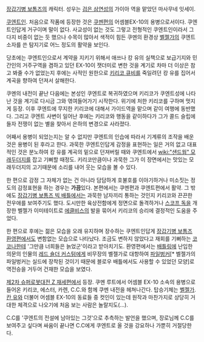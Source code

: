 [[장갑기병 보톰즈]]의 캐릭터.
성우는 [[검은 삼연성]]의 가이아 역을 맡았던 마사무네 잇세이.

[[쿠엔트]]인. 처음으로 작품에 등장한 것은 [[쿠멘]]편의 어셈블EX-10의 용병으로서이다.
쿠엔트인답게 거구이며 말이 없다. 사교성이 없는 것도 그렇고 전형적인 쿠엔트인이라서 그다지 비중이 없는 듯 했으나 수목이 많아서 색적이 힘든 쿠멘의 환경상 [[벨젤가]]의 쿠엔트 소자를 쓴 탐지기로 어느 정도의 활약을 보인다.

당초에는 쿠엔트인으로서 계약을 지키기 위해서 애쓰나 캉 유의 실책으로 보급기지와 민간인의 거주구역을 겸하고 있던 EX-10이 잿더미로 변한 것을 계기로 차마 더 이상은 참고 봐줄 수가 없었는지 후에는 사적인 원한으로 [[키리코 큐비]]를 죽일려던 캉 유를 집어서 계곡을 향하여 던져서 살해한다.

쿠멘의 내전이 끝난 다음에는 본성인 쿠엔트로 복귀하였으며 키리코가 쿠엔트성에 나타난 것을 계기로 다시금 그와 엮여들어가기 시작한다. 위기에 처한 키리코를 구하며 멋지게 등장. 이후 쿠엔트에 무지한 키리코에 대해서 가이드역을 맡으며 같이 여행에 동반했다. 그리고 쿠엔트 사변이 일어난 후에는 키리코와 행동을 같이하다가 그가 콜드 슬립에 들자 전쟁이 없는 별을 찾아서 은하의 변경으로 사라졌다.

어째서 용병이 되었는지는 알 수 없지만 쿠엔트의 인습에 따라서 기계류의 조작을 배운 것은 용병이 된 후라고 한다. 과묵한 쿠엔트인답게 감정을 표현하는 일은 거의 없고 대표적인 것은 분노하여 캉 유를 계곡의 밑으로 던져버릴 때와 쿠엔트에서 [[wiki:"샌드웜" 모래두더지]]를 잡고 기뻐할 때정도. 키리코만큼이나 과묵한 그가 이 장면에서는 맛있는 모래두더지의 고기때문에 소리를 내어 웃는 모습을 볼 수 있다.

한 편으로 감정 그 자체가 없는 건 아니라 담담하게 호불호를 이야기하거나 미소짓는 정도의 감정표현을 하는 경우는 '''가끔'''있다. 본편에서는 쿠멘편과 쿠엔트편에서 활약. 그 밖에도 [[장갑기병 보톰즈 빅 배틀]]에서는 과묵한 남자끼리 통하는 것인지 키리코와 끈끈한 전우애를 보여주기도 했다. 도시만한 육상전함에게 정면으로 돌격하거나 [[스코프 독]]을 개장한 벨젤가 이미테이트로 [[에클비스]]의 발을 묶어서 키리코의 승리에 결정적인 도움을 주었다.

한 편으로 후에는 젊은 모습을 오래 유지하며 장수하는 쿠엔트인답게 [[장갑기병 보톰즈 환영편]]에서도 변함없는 모습으로 나타났다. 조금도 변하지 않았다고 재회를 기뻐하는 [[코코나]]한테 '그만큼 너희들은 늙었군'이라고 받아치기도. 환영편에서는 [[배틀링]]에 난입한 의문의 인물의 [[레드 숄더 커스텀]]에게 비무장의 벨젤가로 대항하여 [[파일벙커]][* 벨젤가의 파일벙커는 실드에 장착된 것이기 때문에 블로우 배틀에서도 사용할 수 있었던 모양]로 역전승을 거두어 건재한 모습을 보였다.

[[제2차 슈퍼로봇대전 Z 재세편]]에서 등장. 쿠멘 루트에서 어셈블 EX-10 소속의 용병으로 들어온 키리코, 에스터, 카렌, C.C.와 함께 쿠멘 내전을 헤쳐나간다. 탑승기체는 [[벨젤가]]. [[칸 유]]와 더불어 어셈블 EX-10의 동료들 중 컷인이 있는데 원작과 마찬가지로 상당히 거대한 체격으로 나오기에 처음 보는 사람은 놀랄지도(…).

C.C를 '쿠엔트의 전설에 남아있는 그것'으로 추측하는 발언을 했으며, 장로님께 C.C를 보여주고 싶다며 싸움이 끝나면 C.C에게 쿠엔트로 올 것을 강요하나 가뿐히 거절당한다.
